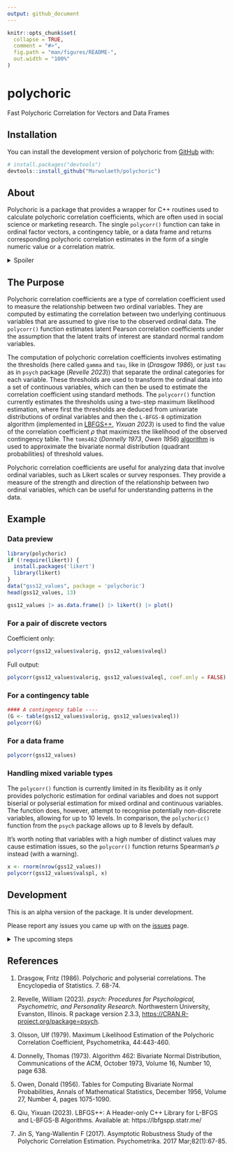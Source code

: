 ```yaml
---
output: github_document
---
```


<!-- README.md is generated from README.Rmd. Please edit that file -->

```r
knitr::opts_chunk$set(
  collapse = TRUE,
  comment = "#>",
  fig.path = "man/figures/README-",
  out.width = "100%"
)
```

# polychoric

<!-- badges: start -->
<!-- badges: end -->

Fast Polychoric Correlation for Vectors and Data Frames

## Installation

You can install the development version of polychoric from [GitHub](https://github.com/) with:

``` r
# install.packages("devtools")
devtools::install_github("Marwolaeth/polychoric")
```

## About
Polychoric is a package that provides a wrapper for C++ routines used to calculate polychoric correlation coefficients, which are often used in social science or marketing research. The single `polycorr()` function can take in ordinal factor vectors, a contingency table, or a data frame and returns corresponding polychoric correlation estimates in the form of a single numeric value or a correlation matrix.

<details>
  <summary>Spoiler</summary>
  
  *Pathetic amateurish craftsmanship*
 </details>
  
## The Purpose
Polychoric correlation coefficients are a type of correlation coefficient used to measure the relationship between two ordinal variables. They are computed by estimating the correlation between two underlying continuous variables that are assumed to give rise to the observed ordinal data. The `polycorr()` function estimates latent Pearson correlation coefficients under the assumption that the latent traits of interest are standard normal random variables.

The computation of polychoric correlation coefficients involves estimating the thresholds (here called `gamma` and `tau`, like in (*Drasgow 1986*), or just `tau` as in `psych` package (*Revelle 2023*)) that separate the ordinal categories for each variable. These thresholds are used to transform the ordinal data into a set of continuous variables, which can then be used to estimate the correlation coefficient using standard methods. The `polycorr()` function currently estimates the thresholds using a two-step maximum likelihood estimation, where first the thresholds are deduced from univariate distributions of ordinal variables and then the `L-BFGS-B` optimization algorithm (implemented in [LBFGS++](https://github.com/yixuan/LBFGSpp/), *Yixuan 2023*) is used to find the value of the correlation coefficient $\rho$ that maximizes the likelihood of the observed contingency table. The `toms462` (*Donnelly 1973*, *Owen 1956*) [algorithm](https://people.sc.fsu.edu/~jburkardt/cpp_src/toms462/toms462.html) is used to approximate the bivariate normal distribution (quadrant probabilities) of threshold values.

Polychoric correlation coefficients are useful for analyzing data that involve ordinal variables, such as Likert scales or survey responses. They provide a measure of the strength and direction of the relationship between two ordinal variables, which can be useful for understanding patterns in the data.

## Example

### Data preview

```r
library(polychoric)
if (!require(likert)) {
  install.packages('likert')
  library(likert)
}
data("gss12_values", package = 'polychoric')
head(gss12_values, 13)
```

```r
gss12_values |> as.data.frame() |> likert() |> plot()
```

### For a pair of discrete vectors

Coefficient only:

```r
polycorr(gss12_values$valorig, gss12_values$valeql)
```

Full output:

```r
polycorr(gss12_values$valorig, gss12_values$valeql, coef.only = FALSE)
```

### For a contingency table

```r
#### A contingency table ----
(G <- table(gss12_values$valorig, gss12_values$valeql))
polycorr(G)
```

### For a data frame

```r
polycorr(gss12_values)
```

### Handling mixed variable types

The `polycorr()` function is currently limited in its flexibility as it only provides polychoric estimation for ordinal variables and does not support biserial or polyserial estimation for mixed ordinal and continuous variables. The function does, however, attempt to recognise potentially non-discrete variables, allowing for up to 10 levels. In comparison, the `polychoric()` function from the `psych` package allows up to 8 levels by default.

It's worth noting that variables with a high number of distinct values may cause estimation issues, so the `polycorr()` function returns Spearman's $\rho$ instead (with a warning).

```r
x <- rnorm(nrow(gss12_values))
polycorr(gss12_values$valspl, x)
```

## Development
This is an alpha version of the package. It is under development.

Please report any issues you came up with on the [issues](https://github.com/Marwolaeth/polychoric/issues) page.

<details>
  <summary>The upcoming steps</summary>
  
  1. Optimise `Polychoric` class in the source code.
  2. Provide a polyserial correlation estimation function.
  3. Implement (optional) more robust distributional assumptions, e.g. a skew normal distribution (*Jin and Yang-Wallentin 2017*).
 </details>

## References
1. Drasgow, Fritz (1986). Polychoric and polyserial correlations. The Encyclopedia of Statistics. 7. 68-74.

2. Revelle, William (2023). _psych: Procedures for Psychological, Psychometric, and Personality Research_. Northwestern University, Evanston, Illinois. R package version 2.3.3, <https://CRAN.R-project.org/package=psych>.

3. Olsson, Ulf (1979). Maximum Likelihood Estimation of the Polychoric Correlation Coefficient, Psychometrika, 44:443-460.

4. Donnelly, Thomas (1973). Algorithm 462: Bivariate Normal Distribution, Communications of the ACM, October 1973, Volume 16, Number 10, page 638.

5. Owen, Donald (1956). Tables for Computing Bivariate Normal Probabilities, Annals of Mathematical Statistics, December 1956, Volume 27, Number 4, pages 1075-1090.

6. Qiu, Yixuan (2023). LBFGS++: A Header-only C++ Library for L-BFGS and L-BFGS-B Algorithms. Available at: https://lbfgspp.statr.me/

7. Jin S, Yang-Wallentin F (2017). Asymptotic Robustness Study of the Polychoric Correlation Estimation. Psychometrika. 2017 Mar;82(1):67-85.